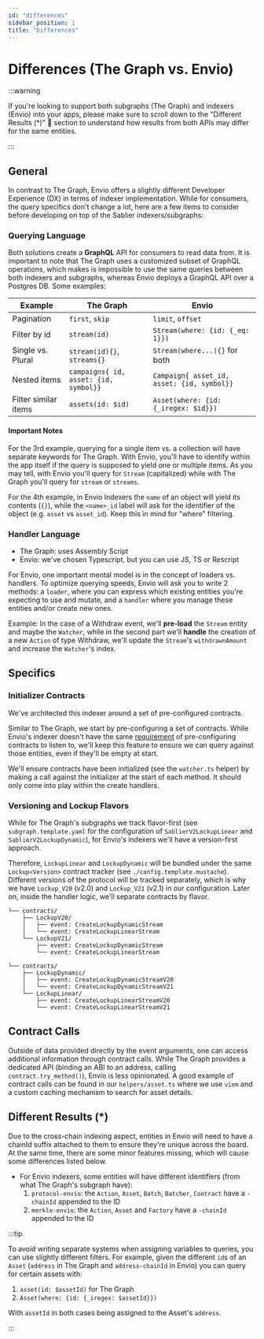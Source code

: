 ```yaml
---
id: "differences"
sidebar_position: 1
title: "Differences"
---
```


# Differences (The Graph vs. Envio)

:::warning

If you're looking to support both subgraphs (The Graph) and indexers (Envio) into your apps, please make sure to scroll
down to the "Different Results (\*)" 📌 section to understand how results from both APIs may differ for the same
entities.

:::

## General

In contrast to The Graph, Envio offers a slightly different Developer Experience (DX) in terms of indexer
implementation. While for consumers, the query specifics don't change a lot, here are a few items to consider before
developing on top of the Sablier indexers/subgraphs:

### Querying Language

Both solutions create a **GraphQL** API for consumers to read data from. It is important to note that The Graph uses a
customized subset of GraphQL operations, which makes is impossible to use the same queries between both indexers and
subgraphs, whereas Envio deploys a GraphQL API over a Postgres DB. Some examples:

| Example              | The Graph                             | Envio                                      |
| -------------------- | ------------------------------------- | ------------------------------------------ |
| Pagination           | `first`, `skip`                       | `limit`, `offset`                          |
| Filter by id         | `stream(id)`                          | `Stream(where: {id: {_eq: 1}})`            |
| Single vs. Plural    | `stream(id){}`, `streams{}`           | `Stream(where...){}` for both              |
| Nested items         | `campaigns{ id, asset: {id, symbol}}` | `Campaign{ asset_id, asset: {id, symbol}}` |
| Filter similar items | `assets(id: $id)`                     | `Asset(where: {id: {_iregex: $id}})`       |

#### Important Notes

For the 3rd example, querying for a single item vs. a collection will have separate keywords for The Graph. With Envio,
you'll have to identify within the app itself if the query is supposed to yield one or multiple items. As you may tell,
with Envio you'll query for `Stream` (capitalized) while with The Graph you'll query for `stream` or `streams`.

For the 4th example, in Envio Indexers the `name` of an object will yield its contents (`{}`), while the `<name>_id`
label will ask for the identifier of the object (e.g. `asset` vs `asset_id`). Keep this in mind for "where" filtering.

### Handler Language

- The Graph: uses Assembly Script
- Envio: we've chosen Typescript, but you can use JS, TS or Rescript

For Envio, one important mental model is in the concept of loaders vs. handlers. To optimize querying speeds, Envio will
ask you to write 2 methods: a `loader`, where you can express which existing entities you're expecting to use and
mutate, and a `handler` where you manage these entities and/or create new ones.

Example: In the case of a Withdraw event, we'll **pre-load** the `Stream` entity and maybe the `Watcher`, while in the
second part we'll **handle** the creation of a new `Action` of type Withdraw, we'll update the `Stream`'s
`withdrawnAmount` and increase the `Watcher`'s index.

## Specifics

### Initializer Contracts

We've architected this indexer around a set of pre-configured contracts.

Similar to The Graph, we start by pre-configuring a set of contracts. While Envio's indexer doesn't have the same
[requirement](https://discord.com/channels/438038660412342282/438070183794573313/1153155902933831811) of pre-configuring
contracts to listen to, we'll keep this feature to ensure we can query against those entities, even if they'll be empty
at start.

We'll ensure contracts have been initialized (see the `watcher.ts` helper) by making a call against the initializer at
the start of each method. It should only come into play within the create handlers.

### Versioning and Lockup Flavors

While for The Graph's subgraphs we track flavor-first (see `subgraph.template.yaml` for the configuration of
`SablierV2LockupLinear` and `SablierV2LockupDynamic`), for Envio's indexers we'll have a version-first approach.

Therefore, `LockupLinear` and `LockupDynamic` will be bundled under the same `Lockup<Version>` contract tracker (see
`./config.template.mustache`). Different versions of the protocol will be tracked separately, which is why we have
`Lockup_V20` (v2.0) and `Lockup_V21` (v2.1) in our configuration. Later on, inside the handler logic, we'll separate
contracts by flavor.

```tree title="Envio: Contract configuration tree (version-first)"
└── contracts/
    ├── LockupV20/
    │   ├── event: CreateLockupDynamicStream
    │   └── event: CreateLockupLinearStream
    └── LockupV21/
        ├── event: CreateLockupDynamicStream
        └── event: CreateLockupLinearStream
```

```tree title="The Graph: Contract configuration tree (flavor-first)"
└── contracts/
    ├── LockupDynamic/
    │   ├── event: CreateLockupDynamicStreamV20
    │   └── event: CreateLockupDynamicStreamV21
    └── LockupLinear/
        ├── event: CreateLockupLinearStreamV20
        └── event: CreateLockupLinearStreamV21
```

## Contract Calls

Outside of data provided directly by the event arguments, one can access additional information through contract calls.
While The Graph provides a dedicated API (binding an ABI to an address, calling `contract.try_method()`), Envio is less
opinionated. A good example of contract calls can be found in our `helpers/asset.ts` where we use `viem` and a custom
caching mechanism to search for asset details.

## Different Results (\*)

Due to the cross-chain indexing aspect, entities in Envio will need to have a chainId suffix attached to them to ensure
they're unique across the board. At the same time, there are some minor features missing, which will cause some
differences listed below.

- For Envio indexers, some entities will have different identifiers (from what The Graph's subgraph have):
  1.  `protocol-envio`: the `Action`, `Asset`, `Batch`, `Batcher`, `Contract` have a `-chainId` appended to the ID
  2.  `merkle-envio`: the `Action`, `Asset` and `Factory` have a `-chainId` appended to the ID

:::tip

To avoid writing separate systems when assigning variables to queries, you can use slightly different filters. For
example, given the different `id`s of an `Asset` (`address` in The Graph and `address-chainId` in Envio) you can query
for certain assets with:

1. `asset(id: $assetId)` for The Graph
2. `Asset(where: {id: {_iregex: $assetId}})`

With `assetId` in both cases being assigned to the Asset's `address`.

:::
